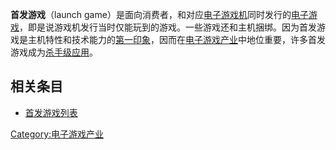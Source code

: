 {{Unreferenced|time=2014-08-21T05:28:21+00:00}}

'''首发游戏'''（launch game）是面向消费者，和对应[[电子游戏机|电子游戏机]]同时发行的[[电子游戏|电子游戏]]，即是说游戏机发行当时仅能玩到的游戏。一些游戏还和主机捆绑。因为首发游戏是主机特性和技术能力的[[第一印象|第一印象]]，因而在[[电子游戏产业|电子游戏产业]]中地位重要，许多首发游戏成为[[杀手级应用|杀手级应用]]。

== 相关条目 ==
* [[首发游戏列表|首发游戏列表]]

[[Category:电子游戏产业|Category:电子游戏产业]]

{{videogame-stub}}
